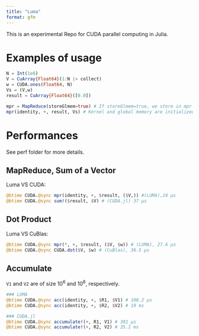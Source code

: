 ```yaml
---
title: "Luma"
format: gfm
---
```



This is an experimental Repo for CUDA parallel computing in Julia.

# Examples of usage

```julia
N = Int(1e6)
V = CuArray{Float64}(1:N |> collect)
w = CUDA.ones(Float64, N)
Vs = (V,w) 
result = CuArray{Float64}([0.0])

mpr = MapReduce(storeGlmem=true) # If storeGlmem=true, we store in mpr two vectors of size of order the number of blocks of the kernel
mpr(identity, +, result, Vs) # Kernel and global memory are initialized at first run 
```


# Performances

See perf folder for more details.

## MapReduce, Sum of a Vector

Luma VS CUDA:

```julia
@btime CUDA.@sync mpr(identity, +, $result, ($V,)) #(LUMA),24 μs
@btime CUDA.@sync sum!($result, $V) # (CUDA.jl) 37 μs
```

## Dot Product

Luma VS CuBlas:

```julia
@btime CUDA.@sync mpr(*, +, $result, ($V, $w)) # (LUMA), 27.6 μs
@btime CUDA.@sync CUDA.dot($V, $w) # (CuBlas), 36.5 μs
```

## Accumulate

`V1` and `V2` are of size $10^6$ and $10^8$, respectively.

```julia
### LUMA
@btime CUDA.@sync acc(identity, +, $R1, $V1) # 108.2 μs
@btime CUDA.@sync acc(identity, +, $R2, $V2) # 19 ms

### CUDA.jl
@btime CUDA.@sync accumulate!(+, R1, V1) # 301 μs
@btime CUDA.@sync accumulate!(+, R2, V2) # 35.1 ms

```
